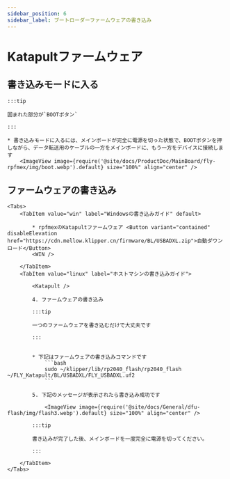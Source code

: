```yaml
---
sidebar_position: 6
sidebar_label: ブートローダーファームウェアの書き込み
---
```







# Katapultファームウェア



## 書き込みモードに入る

    :::tip

    囲まれた部分が`BOOTボタン`

    :::

    * 書き込みモードに入るには、メインボードが完全に電源を切った状態で、BOOTボタンを押しながら、データ転送用のケーブルの一方をメインボードに、もう一方をデバイスに接続します
        <ImageView image={require('@site/docs/ProductDoc/MainBoard/fly-rpfmex/img/boot.webp').default} size="100%" align="center" />

## ファームウェアの書き込み
    <Tabs>
        <TabItem value="win" label="Windowsの書き込みガイド" default>

            * rpfmexのKatapultファームウェア <Button variant="contained" disableElevation href="https://cdn.mellow.klipper.cn/firmware/BL/USBADXL.zip">自動ダウンロード</Button>
            <WIN />
            
        </TabItem>
        <TabItem value="linux" label="ホストマシンの書き込みガイド">
            
            <Katapult />

            4. ファームウェアの書き込み

            :::tip

            一つのファームウェアを書き込むだけで大丈夫です

            :::


            * 下記はファームウェアの書き込みコマンドです
                ```bash
                sudo ~/klipper/lib/rp2040_flash/rp2040_flash ~/FLY_Katapult/BL/USBADXL/FLY_USBADXL.uf2
                ```

            5. 下記のメッセージが表示されたら書き込み成功です

                <ImageView image={require('@site/docs/General/dfu-flash/img/flash3.webp').default} size="100%" align="center" />

            :::tip

            書き込みが完了した後、メインボードを一度完全に電源を切ってください。

            :::

        </TabItem>
    </Tabs>